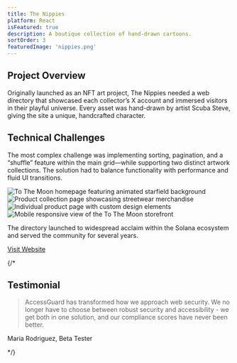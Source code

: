 ```yaml
---
title: The Nippies
platform: React
isFeatured: true
description: A boutique collection of hand-drawn cartoons.
sortOrder: 3
featuredImage: 'nippies.png'
---
```


## Project Overview

Originally launched as an NFT art project, The Nippies needed a web directory that showcased each collector’s X account and immersed visitors in their playful universe. Every asset was hand-drawn by artist Scuba Steve, giving the site a unique, handcrafted character.


## Technical Challenges

The most complex challenge was implementing sorting, pagination, and a “shuffle” feature within the main grid—while supporting two distinct artwork collections. The solution had to balance functionality with performance and fluid UI transitions.
<div class="grid grid-cols-1 gap-4 md:grid-cols-2">
  <Image
    src="/projects/nippies/project-image-1.png"
    alt="To The Moon homepage featuring animated starfield background"
    width={1200}
    height={600}
    class="h-[250px] w-full rounded-lg object-cover border-1"
  />
  <Image
    src="/projects/nippies/project-image-2.png"
    alt="Product collection page showcasing streetwear merchandise"
    width={1200}
    height={600}
    class="h-[250px] w-full rounded-lg object-cover border-1"
  />
  <Image
    src="/projects/nippies/project-image-3.png"
    alt="Individual product page with custom design elements"
    width={1200}
    height={600}
    class="h-[250px] w-full rounded-lg object-cover border-1"
  />
  <Image
    src="/projects/nippies/project-image-4.png"
    alt="Mobile responsive view of the To The Moon storefront"
    width={1200}
    height={600}
    class="h-[250px] w-full rounded-lg object-cover border-1"
  />
</div>

The directory launched to widespread acclaim within the Solana ecosystem and served the community for several years.

<div class="mt-8">
  <a 
    href="https://nippies.netlify.app" 
    target="_blank" 
    rel="noopener noreferrer"
  >
    Visit Website
  </a>
</div>

{/* 

## Testimonial

<BlockQuote platform="Lisa Chen, Director of Digital Accessibility, Global Tech Solutions">
  AccessGuard has transformed how we approach web security. We no longer have to choose between robust security and
  accessibility - we get both in one solution, and our compliance scores have never been better.
</BlockQuote>
Maria Rodriguez, Beta Tester

*/}
